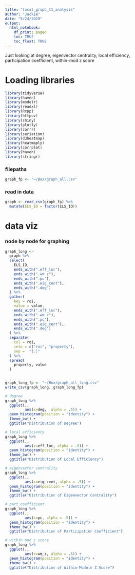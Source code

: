 ```yaml
---
title: "local_graph_t1_analysis"
author: "Jackie"
date: "5/24/2020"
output:
  html_notebook:
    df_print: paged
    toc: TRUE
    toc_float: TRUE
---
```

Just looking at degree, eigenvector centrality, local efficiency,  
participation coefficient, within-mod z score

# Loading libraries
```r
library(tidyverse)
library(haven)
library(modelr)
library(readxl)
library(Rcpp)
library(httpuv)
library(shiny)
library(plotly)
library(corrr)
library(seriation)
library(d3heatmap)
library(heatmaply)
library(corrplot)
library(haven)
library(stringr)
```

### filepaths
```r
graph_fp <- "~/Box/graph_all.csv"
```


### read in data
```r
graph <- read_csv(graph_fp) %>%
  mutate(ELS_ID = factor(ELS_ID))
```


# data viz

### node by node for graphing

```r
graph_long <-
  graph %>%
  select(
    ELS_ID,
    ends_with(".eff_loc"),
    ends_with(".wm_z"),
    ends_with(".pc"),
    ends_with(".eig_cent"),
    ends_with(".deg")
  ) %>%
  gather(
    key = roi,
    value = value,
    ends_with(".eff_loc"),
    ends_with(".wm_z"),
    ends_with(".pc"),
    ends_with(".eig_cent"),
    ends_with(".deg")
  ) %>%
  separate(
    col = roi,
    into = c("roi", "property"),
    sep =  "[.]"
  ) %>%
  spread(
    property, value
  )
  
```

```r
graph_long_fp <- "~/Box/graph_all_long.csv"
write_csv(graph_long, graph_long_fp)
```


```r
# degree
graph_long %>%
  ggplot(.,
         aes(x=deg,  alpha = .5)) +
  geom_histogram(position = "identity") +
  theme_bw() +
  ggtitle("Distribution of Degree")

# local efficiency
graph_long %>%
  ggplot(.,
         aes(x=eff_loc, alpha = .5)) +
  geom_histogram(position = "identity") +
  theme_bw() +
  ggtitle("Distribution of Local Efficiency")

# eigenvector centrality
graph_long %>%
  ggplot(.,
         aes(x=eig_cent, alpha = .5)) +
  geom_histogram(position = "identity") +
  theme_bw() +
  ggtitle("Distribution of Eigenvector Centrality")

# part coefficient
graph_long %>%
  ggplot(.,
         aes(x=pc, alpha = .5)) +
  geom_histogram(position = "identity") +
  theme_bw() +
  ggtitle("Distribution of Participation Coefficient")

# within mod z score
graph_long %>%
  ggplot(.,
         aes(x=wm_z, alpha = .5)) +
  geom_histogram(position = "identity") +
  theme_bw() +
  ggtitle("Distribution of Within-Module Z Score")
```

